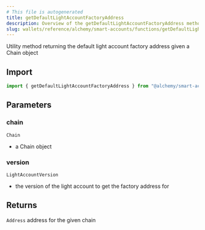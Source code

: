 ```yaml
---
# This file is autogenerated
title: getDefaultLightAccountFactoryAddress
description: Overview of the getDefaultLightAccountFactoryAddress method
slug: wallets/reference/alchemy/smart-accounts/functions/getDefaultLightAccountFactoryAddress
---
```


Utility method returning the default light account factory address given a Chain object

## Import

```ts
import { getDefaultLightAccountFactoryAddress } from "@alchemy/smart-accounts";
```

## Parameters

### chain

`Chain`

- a Chain object

### version

`LightAccountVersion`

- the version of the light account to get the factory address for

## Returns

`Address`
address for the given chain
